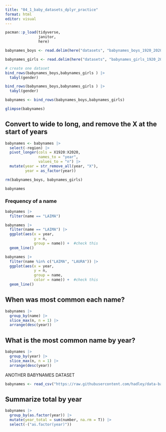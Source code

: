 ```yaml
---
title: "04_1_baby_datasets_dplyr_practice"
format: html
editor: visual
---
```


```r
pacman::p_load(tidyverse, 
               janitor, 
               here)
```

```r
babynames_boys <- read.delim(here("datasets", "babynames_boys_1920_2020_all_data.csv"))
```

```r
babynames_girls <- read.delim(here("datasets", "babynames_girls_1920_2020_all_data.csv"))
```

```r
# create one dataset
bind_rows(babynames_boys,babynames_girls ) |> 
  tabyl(gender)
```

```r
bind_rows(babynames_boys,babynames_girls ) |> 
  tabyl(gender)

```

```r
babynames <- bind_rows(babynames_boys,babynames_girls)
```

```r
glimpse(babynames)
```

## Convert to wide to long, and remove the X at the start of years

```r
babynames <- babynames |> 
  select(-region) |> 
  pivot_longer(cols = X1920:X2020, 
               names_to = "year", 
               values_to = "n") |> 
  mutate(year = str_remove_all(year, "X"), 
         year = as_factor(year))
```

```r
rm(babynames_boys, babynames_girls)
```

```r
babynames
```

### Frequency of a name

```r
babynames |> 
  filter(name == "LAIMA")
```

```r
babynames |> 
  filter(name == "LAIMA") |> 
  ggplot(aes(x = year, 
             y = n, 
             group = name)) +  #check this
  geom_line()
```

```r
babynames |> 
  filter(name %in% c("LAIMA", "LAURA")) |> 
  ggplot(aes(x = year, 
             y = n, 
             group = name, 
             color = name)) +  #check this
  geom_line()
```

## When was most common each name?

```r
babynames |> 
  group_by(name) |> 
  slice_max(n, n = 1) |> 
  arrange(desc(year))
```

## What is the most common name by year?

```r
babynames |> 
  group_by(year) |> 
  slice_max(n, n = 1) |> 
  arrange(desc(year))
```

ANOTHER BABYNAMES DATASET

```r
babynames <- read_csv("https://raw.githubusercontent.com/hadley/data-baby-names/refs/heads/master/baby-names-by-state.csv")
```

## Summarize total by year

```r
babynames |> 
  group_by(as.factor(year)) |> 
  mutate(year_total = sum(number, na.rm = T)) |> 
  select(-("as.factor(year)"))
```

